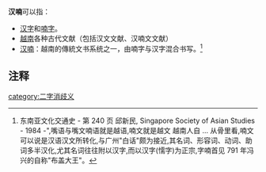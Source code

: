 {{wiktionary|汉喃}}
'''汉喃'''可以指：
* [[汉字|汉字]]和[[喃字|喃字]]。
* [[越南|越南]]各种古代文献（包括汉文文献、汉喃文文献）
* [[汉喃|汉喃]]：越南的傳統文书系统之一，由喃字与汉字混合书写。<ref>东南亚文化交通史 - 第 240 页 邱新民, Singapore Society of Asian Studies - 1984 -",嘴语与嘴文喃语就是越语,喃文就是越文 越南人自 ... 从骨里看,喃文可以说是汉语汉文所转化,与广州"白话"颇为接近,其名词、形容词、动词、助词多半汉化,尤其名词往往附以汉字,而以汉字(懦字)为正宗,字喃首见 791 年冯兴的自称"布盖大王"。</ref>

==注释==
<references/>
{{消歧义}}
[[category:二字消歧义|category:二字消歧义]]